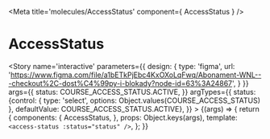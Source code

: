 

<Meta title='molecules/AccessStatus' component={ AccessStatus } />

# AccessStatus

<Story name='interactive'
	parameters={{
		design: {
			type: 'figma',
			url: 'https://www.figma.com/file/a1bETkPjEbc4KxOXoLqFwq/Abonament-WNL---checkout%2C-dost%C4%99py-i-blokady?node-id=63%3A24867',
		}
	}}
	args={{
		status: COURSE_ACCESS_STATUS.ACTIVE,
	}}
	argTypes={{
		status: {control: { type: 'select', options: Object.values(COURSE_ACCESS_STATUS) }, defaultValue: COURSE_ACCESS_STATUS.ACTIVE},
	}}
	>
	{(args) => {
		return {
			components: {
				AccessStatus,
			},
			props: Object.keys(args),
			template: `<access-status :status="status" />`,
		};
	}}
</Story>
